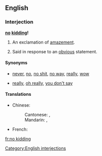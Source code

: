 ==English==

===Interjection===
'''[[no]] [[kidding]]!'''

# {{colloquial}} An exclamation of [[amazement]].
# {{colloquial|sarcastic}} Said in response to an [[obvious]] statement.

====Synonyms====
* {{sense|amazement}} [[never]], [[no]], [[no shit]], [[no way]], [[really]], [[wow]]
* {{sense|response to the obvious}} [[really]], [[oh really]], [[you don't say]]

====Translations====
{{trans-top|(idiomatic) really? ; no kidding! ; Is that so?}}
* Chinese:
*: Cantonese: {{tø|yue|講真？！|sc=Hant}}, {{tø|yue|讲真？！|tr=gong2 zan1?!|sc=Hant}}
*: Mandarin: {{t|zh|當真？！|sc=Hani}}, {{t|zh|当真|tr=dàngzhēn?!|alt=当真？！|sc=Hani}}
{{trans-mid}}
* French: {{t|fr|sans blague}}
{{trans-bottom}}

[[Category:English interjections]]

[[fr:no kidding]]